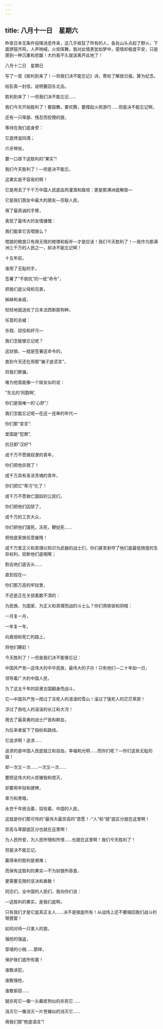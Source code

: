 ```yaml
---
---
---
```

title: 八月十一日　星期六
---




昨夜日本无条件投降消息传来，这几乎疯狂了所有的人，各处山头点起了野火，下面锣鼓齐鸣，人声呐喊，火炬挥舞，我对此情景犹如梦中，感情却极度平安，只是感到一种沉重和悲酸！大约我不久就该离开此地了！





八月十二日　星期日


写了一首《胜利到来了！―但我们决不能忘记》诗，寄给了解放日报。算为纪念。

给彭真一封信，说明要回东北去。

胜利到来了！―但我们决不能忘记……

我们今天开始胜利了！要鼓舞，要欢腾，要撑起火把游行……但是决不能忘记啊，

还有一只卑鄙、残忍而狡猾的狼，

等待在我们底身旁：

它底馋涎四滴；

爪牙伸张，

要一口吞下这胜利的“果实”!

我们今天胜利了！―但是决不能忘，

这果实是不容易的啊！

它是用去了千千万中国人民底血肉灌溉和栽培：更是那满洲底解放―

它是我们朋友中最大的朋友―苏联人民，

用了最真诚的手臂，

表现了最伟大的友情慷慨：

我们能拿它去喂狼么？

喂狼的粮食只有用无情的梭镖和板斧―才是应该！我们今天胜利了！―我作为那满洲三千万的人民之一，却决不能忘记啊！

十五年前，

谁用了无耻的手，

签署了“不抵抗”的一纸“命令”，

把我们底父母和兄弟，

姊妹和亲戚，

轻轻地就送给了日本法西斯那狗种，

任意的去被：

杀戮、奴役和奸污―

我们怎能够忘记呢？

这豺狼，―就是签署这命令的，

直到今天还在用那“骗子底谎言”，

将我们欺骗，

难为他竟能像一个妓女似的说：

“东北的‘同胞啊’,

你们是我唯一的‘心肝”,!

我们怎能忘记呢―在这一连串的年代―

你们那“宣言”:

爱国是“犯罪”,

抗日即“汉奸”!

成千万不愿做奴隶的青年，

你们把他杀戮了！

成千万具有圣洁灵魂的青年，

你们把它“卑污”化了！

成千万不愿做亡国奴的公民们，

你们把他们囚禁了，

成千万的工农大众，

你们把他们饿死，冻死，鞭挞死……

把他底家族任意摧残！

成千万爱正义和真理以知识为武器的战士们，你们甚至剥夺了他们底最低限度的生存权利，扼断他们底咽喉；

割去他们底舌头……

直到现在―

你们那万恶的牢狱里，

不还是正在关锁着数不清的：

为民族、为国家、为正义和真理而战的斗士么？你们用铁锁和阴暗：

一月复一月，

一年复一年，

向衰弱和死亡的路上，

将他们鞭赶！

今天胜利了！―但是我们决不能够忘记：

中国共产党―这伟大的中华民族，最伟大的子孙！只有他们―二十年如一日，

领导着广大的中国人民，

为了这五千年的奴隶古国翻身而战斗，

它―中国共产党―爬过了冻死人的凛凛的雪山！滚过了饿死人的茫茫草原！

浮过了吞吃人的滚滚的长江和大河！

用去了最英勇的战士尸首和鲜血，

为后来者留下了指标和路线，

它追求啊！追求……

追求的是中国人民底独立和自由，幸福和光明……而你们呢？―你们这些无耻的狼！

却一次又一次……一次又一次……

要把这伟大的火炬摧毁和熄灭，

却要用牢狱和镣铐，

卑污和黑暗，

永世千年统治着，奴役着，中国的人民，

这就是你们那可怜的“最伟大最崇高的”意愿！-“人”和“狼”底区分就在这里啊！

崇高与卑鄙底区分也就在这里啊！

为人民所爱，为人民所憎和所恨……也就在这里啊！我们今天胜利了！

但是决不能忘记，

赢得来的胜利是艰难；

而保有这胜利的果实―不为豺狼所吞食，

更需要无限的坚决和勇敢！

同志们，全中国的人民们，我向你们说：

―这胜利的果实，是我们底啊，

只有我们才是它底真正主人……决不是狼底所有！从战场上还不要缩回我们战斗的臂膀罢！

如同对待一只害人的狼，

强抢的强盗，

穿墙的小贼……那样，

保护我们底所有罢！

谁敢进犯，

谁敢强抢，

谁敢偷窃……

就杀死它―像一头癫皮狗似的杀死它……

消灭它―像消灭一片苍蝇似的消灭它……

用我们那“枪底语言”!